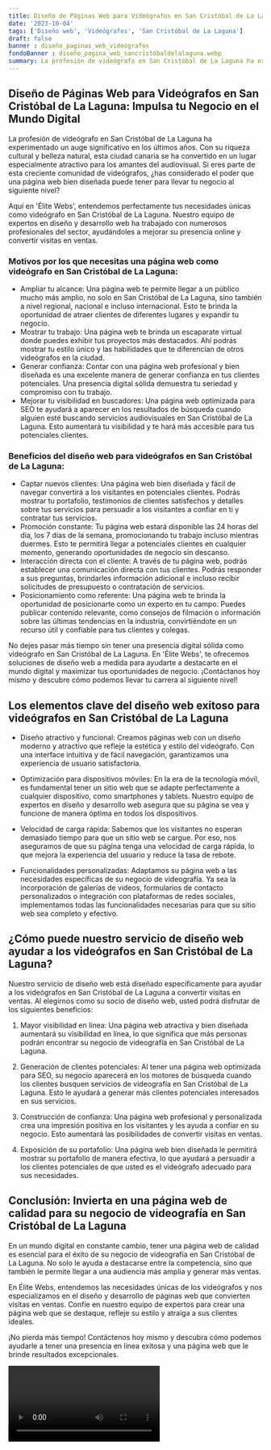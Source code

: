 ```yaml
---
title: Diseño de Páginas Web para Videógrafos en San Cristóbal de La Laguna
date: '2023-10-04'
tags: ['Diseño web', 'Videógrafos', 'San Cristóbal de La Laguna']
draft: false
banner : diseño_paginas_web_videógrafos
fondoBanner : diseño_pagina_web_sancristóbaldelalaguna.webp
summary: La profesión de videógrafo en San Cristóbal de La Laguna ha experimentado un auge significativo en los últimos años. Con su riqueza cultural y belleza natural, esta ciudad canaria se ha convertido en un lugar especialmente atractivo para los amantes del audiovisual. Si eres parte de esta creciente comunidad de videógrafos, ¿has considerado el poder que una página web bien diseñada puede tener para llevar tu negocio al siguiente nivel?
---
```


## Diseño de Páginas Web para Videógrafos en San Cristóbal de La Laguna: Impulsa tu Negocio en el Mundo Digital

La profesión de videógrafo en San Cristóbal de La Laguna ha experimentado un auge significativo en los últimos años. Con su riqueza cultural y belleza natural, esta ciudad canaria se ha convertido en un lugar especialmente atractivo para los amantes del audiovisual. Si eres parte de esta creciente comunidad de videógrafos, ¿has considerado el poder que una página web bien diseñada puede tener para llevar tu negocio al siguiente nivel?

Aquí en 'Élite Webs', entendemos perfectamente tus necesidades únicas como videógrafo en San Cristóbal de La Laguna. Nuestro equipo de expertos en diseño y desarrollo web ha trabajado con numerosos profesionales del sector, ayudándoles a mejorar su presencia online y convertir visitas en ventas.

### Motivos por los que necesitas una página web como videógrafo en San Cristóbal de La Laguna:
- Ampliar tu alcance: Una página web te permite llegar a un público mucho más amplio, no solo en San Cristóbal de La Laguna, sino también a nivel regional, nacional e incluso internacional. Esto te brinda la oportunidad de atraer clientes de diferentes lugares y expandir tu negocio.
- Mostrar tu trabajo: Una página web te brinda un escaparate virtual donde puedes exhibir tus proyectos más destacados. Ahí podrás mostrar tu estilo único y las habilidades que te diferencian de otros videógrafos en la ciudad.
- Generar confianza: Contar con una página web profesional y bien diseñada es una excelente manera de generar confianza en tus clientes potenciales. Una presencia digital sólida demuestra tu seriedad y compromiso con tu trabajo.
- Mejorar tu visibilidad en buscadores: Una página web optimizada para SEO te ayudará a aparecer en los resultados de búsqueda cuando alguien esté buscando servicios audiovisuales en San Cristóbal de La Laguna. Esto aumentará tu visibilidad y te hará más accesible para tus potenciales clientes.

### Beneficios del diseño web para videógrafos en San Cristóbal de La Laguna:
- Captar nuevos clientes: Una página web bien diseñada y fácil de navegar convertirá a los visitantes en potenciales clientes. Podrás mostrar tu portafolio, testimonios de clientes satisfechos y detalles sobre tus servicios para persuadir a los visitantes a confiar en ti y contratar tus servicios.
- Promoción constante: Tu página web estará disponible las 24 horas del día, los 7 días de la semana, promocionando tu trabajo incluso mientras duermes. Esto te permitirá llegar a potenciales clientes en cualquier momento, generando oportunidades de negocio sin descanso.
- Interacción directa con el cliente: A través de tu página web, podrás establecer una comunicación directa con tus clientes. Podrás responder a sus preguntas, brindarles información adicional e incluso recibir solicitudes de presupuesto o contratación de servicios.
- Posicionamiento como referente: Una página web te brinda la oportunidad de posicionarte como un experto en tu campo. Puedes publicar contenido relevante, como consejos de filmación o información sobre las últimas tendencias en la industria, convirtiéndote en un recurso útil y confiable para tus clientes y colegas.

No dejes pasar más tiempo sin tener una presencia digital sólida como videógrafo en San Cristóbal de La Laguna. En 'Élite Webs', te ofrecemos soluciones de diseño web a medida para ayudarte a destacarte en el mundo digital y maximizar tus oportunidades de negocio. ¡Contáctanos hoy mismo y descubre cómo podemos llevar tu carrera al siguiente nivel!

<GifSeo />

<Cta />

## Los elementos clave del diseño web exitoso para videógrafos en San Cristóbal de La Laguna

- Diseño atractivo y funcional: Creamos páginas web con un diseño moderno y atractivo que refleje la estética y estilo del videógrafo. Con una interface intuitiva y de fácil navegación, garantizamos una experiencia de usuario satisfactoria.

- Optimización para dispositivos móviles: En la era de la tecnología móvil, es fundamental tener un sitio web que se adapte perfectamente a cualquier dispositivo, como smartphones y tablets. Nuestro equipo de expertos en diseño y desarrollo web asegura que su página se vea y funcione de manera óptima en todos los dispositivos.

- Velocidad de carga rápida: Sabemos que los visitantes no esperan demasiado tiempo para que un sitio web se cargue. Por eso, nos aseguramos de que su página tenga una velocidad de carga rápida, lo que mejora la experiencia del usuario y reduce la tasa de rebote.

- Funcionalidades personalizadas: Adaptamos su página web a las necesidades específicas de su negocio de videografía. Ya sea la incorporación de galerías de videos, formularios de contacto personalizados o integración con plataformas de redes sociales, implementamos todas las funcionalidades necesarias para que su sitio web sea completo y efectivo.

## ¿Cómo puede nuestro servicio de diseño web ayudar a los videógrafos en San Cristóbal de La Laguna?

Nuestro servicio de diseño web está diseñado específicamente para ayudar a los videógrafos en San Cristóbal de La Laguna a convertir visitas en ventas. Al elegirnos como su socio de diseño web, usted podrá disfrutar de los siguientes beneficios:

1. Mayor visibilidad en línea: Una página web atractiva y bien diseñada aumentará su visibilidad en línea, lo que significa que más personas podrán encontrar su negocio de videografía en San Cristóbal de La Laguna.

2. Generación de clientes potenciales: Al tener una página web optimizada para SEO, su negocio aparecerá en los motores de búsqueda cuando los clientes busquen servicios de videografía en San Cristóbal de La Laguna. Esto le ayudará a generar más clientes potenciales interesados en sus servicios.

3. Construcción de confianza: Una página web profesional y personalizada crea una impresión positiva en los visitantes y les ayuda a confiar en su negocio. Esto aumentará las posibilidades de convertir visitas en ventas.

4. Exposición de su portafolio: Una página web bien diseñada le permitirá mostrar su portafolio de manera efectiva, lo que ayudará a persuadir a los clientes potenciales de que usted es el videógrafo adecuado para sus necesidades.

## Conclusión: Invierta en una página web de calidad para su negocio de videografía en San Cristóbal de La Laguna

En un mundo digital en constante cambio, tener una página web de calidad es esencial para el éxito de su negocio de videografía en San Cristóbal de La Laguna. No solo le ayuda a destacarse entre la competencia, sino que también le permite llegar a una audiencia más amplia y generar más ventas.

En Élite Webs, entendemos las necesidades únicas de los videógrafos y nos especializamos en el diseño y desarrollo de páginas web que convierten visitas en ventas. Confíe en nuestro equipo de expertos para crear una página web que se destaque, refleje su estilo y atraiga a sus clientes ideales.

¡No pierda más tiempo! Contáctenos hoy mismo y descubra cómo podemos ayudarle a tener una presencia en línea exitosa y una página web que le brinde resultados excepcionales.

<Video />

<CtaBot job='Videógrafos' city='San Cristóbal de La Laguna'/>

<Gmaps query='San Cristóbal de La Laguna+españa+maps' />